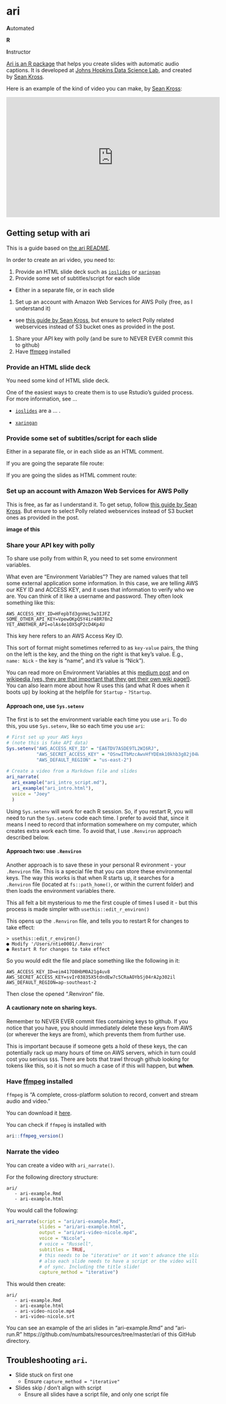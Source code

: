 # ari

**A**utomated

**R**

**I**nstructor

[Ari is an R package](https://github.com/jhudsl/ari) that helps you create slides with automatic audio captions. It is developed at [Johns Hopkins Data Science Lab](https://github.com/jhudsl), and created by [Sean Kross](http://seankross.com/).

Here is an example of the kind of video you can make, by [Sean Kross](http://seankross.com/):

<iframe width="560" height="315" src="https://www.youtube.com/embed/dcIUu4GCOKU" frameborder="0" allow="accelerometer; autoplay; clipboard-write; encrypted-media; gyroscope; picture-in-picture" allowfullscreen></iframe>

## Getting setup with ari

This is a guide based on [the ari README](https://github.com/jhudsl/ari).

In order to create an ari video, you need to:

1. Provide an HTML slide deck such as [`ioslides`]() or [`xaringan`]()
1. Provide some set of subtitles/script for each slide 
  - Either in a separate file, or in each slide
1. Set up an account with Amazon Web Services for AWS Polly (free, as I understand it)
  - see [this guide by Sean Kross](http://seankross.com/2017/05/02/Access-Amazon-Web-Services-in-R.html), but ensure to select Polly related webservices instead of S3 bucket ones as provided in the post.
1. Share your API key with polly (and be sure to NEVER EVER commit this to github)
1. Have [ffmpeg](ffmpeg.org) installed


### Provide an HTML slide deck

You need some kind of HTML slide deck. 

One of the easiest ways to create them is to use Rstudio's guided process. For more information, see ...

- [`ioslides`]() are a ... . 

- [`xaringan`]()  

### Provide some set of subtitles/script for each slide 

Either in a separate file, or in each slide as an HTML comment.

If you are going the separate file route:

If you are going the slides as HTML comment route:



### Set up an account with Amazon Web Services for AWS Polly 

This is free, as far as I understand it. To get setup, follow [this guide by Sean Kross](http://seankross.com/2017/05/02/Access-Amazon-Web-Services-in-R.html). But ensure to select Polly related webservices instead of S3 bucket ones as provided in the post.

**image of this**

### Share your API key with polly 

To share use polly from within R, you need to set some environment variables.

What even are "Environment Variables"? They are named values that tell some external application some information. In this case, we are telling AWS our KEY ID and ACCESS KEY, and it uses that information to verify who we are. You can think of it like a username and password. They often look something like this:

```
AWS_ACCESS_KEY_ID=HFepbTd3gnHeL5w3IJFZ
SOME_OTHER_API_KEY=VpewOKpQ5Y4ir48R78n2
YET_ANOTHER_API=olAs4e1OX5qP2cD4Kp4U
```

This key here refers to an AWS Access Key ID.

This sort of format might sometimes referred to as `key-value` pairs, the thing on the left is the key, and the thing on the right is that key's value. E.g., `name: Nick` - the key is "name", and it's value is "Nick").

You can read more on Environment Variables at this [medium post](https://medium.com/chingu/an-introduction-to-environment-variables-and-how-to-use-them-f602f66d15fa) and on [wikipedia (yes, they are that important that they get their own wiki page!)](https://en.wikipedia.org/wiki/Environment_variable). You can also learn more about how R uses this (and what R does when it boots up) by looking at the helpfile for `Startup` - `?Startup`.

#### Approach one, use `Sys.setenv`

The first is to set the environment variable each time you use `ari`. To do this, you use `Sys.setenv`, like so  each time you use `ari`:


```r
# First set up your AWS keys
# (note this is fake API data)
Sys.setenv("AWS_ACCESS_KEY_ID" = "EA6TDV7ASDE9TL2WI6RJ",
           "AWS_SECRET_ACCESS_KEY" = "OSnwITbMzcAwvHfYDEmk10khb3g82j04Wj8Va4AA",
           "AWS_DEFAULT_REGION" = "us-east-2")
           
# Create a video from a Markdown file and slides
ari_narrate(
  ari_example("ari_intro_script.md"),
  ari_example("ari_intro.html"),
  voice = "Joey"
  )
```

Using `Sys.setenv` will work for each R session. So, if you restart R, you will need to run the `Sys.setenv` code each time. I prefer to avoid that, since it means I need to record that information somewhere on my computer, which creates extra work each time. To avoid that, I use `.Renviron` approach described below.

#### Approach two: use `.Renviron`

Another approach is to save these in your personal R evironment - your `.Renviron` file. This is a special file that you can store these environmental keys. The way this works is that when R starts up, it searches for a `.Renviron` file (located at `fs::path_home()`, or within the current folder) and then loads the environment variables there. 

This all felt a bit mysterious to me the first couple of times I used it - but this process is made simpler with `usethis::edit_r_environ()`

This opens up the `.Renviron` file, and tells you to restart R for changes to take effect:

```
> usethis::edit_r_environ()
● Modify '/Users/ntie0001/.Renviron'
● Restart R for changes to take effect
```

So you would edit the file and place something like the following in it:

```
AWS_ACCESS_KEY_ID=eim417O8HbM0A21g4uv8
AWS_SECRET_ACCESS_KEY=svIr03835X5tdndEw7c5CRaAOYbSj04rA2p302il
AWS_DEFAULT_REGION=ap-southeast-2
```

Then close the opened ".Renviron" file.

#### A cautionary note on sharing keys.

Remember to NEVER EVER commit files containing keys to github. If you notice that you have, you should immediately delete these keys from AWS (or wherever the keys are from), which prevents them from further use. 

This is important because if someone gets a hold of these keys, the can potentially rack up many hours of time on AWS servers, which in turn could cost you serious `$$$`. There are bots that trawl through github looking for tokens like this, so it is not so much a case of if this will happen, but **when**. 

### Have [ffmpeg](https://ffmpeg.org/) installed

`ffmpeg` is "A complete, cross-platform solution to record, convert and stream audio and video."

You can download it [here](https://ffmpeg.org/download.html).

You can check if `ffmpeg` is installed with

```r
ari::ffmpeg_version()
```

### Narrate the video

You can create a video with `ari_narrate()`.

For the following directory structure:

```
ari/
   - ari-example.Rmd
   - ari-example.html
```

You would call the following:

```r
ari_narrate(script = "ari/ari-example.Rmd",
            slides = "ari/ari-example.html",
            output = "ari/ari-video-nicole.mp4",
            voice = "Nicole",
            # voice = "Russell",
            subtitles = TRUE,
            # this needs to be "iterative" or it won't advance the slides
            # also each slide needs to have a script or the video will be out
            # of sync. Including the title slide!
            capture_method = "iterative")
```

This would then create:

```
ari/
   - ari-example.Rmd
   - ari-example.html
   - ari-video-nicole.mp4
   - ari-video-nicole.srt
```

You can see an example of the ari slides in "ari-example.Rmd"  and "ari-run.R" https://github.com/numbats/resources/tree/master/ari of this GitHub directory.

## Troubleshooting `ari`.

- Slide stuck on first one
  - Ensure `capture_method = "iterative"`
- Slides skip / don't align with script
  - Ensure all slides have a script file, and only one script file